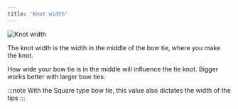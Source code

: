 ```yaml
---
title: 'Knot width'
---
```


![Knot width](knotwidth.svg)

The knot width is the width in the middle of the bow tie, where you make the knot.

How wide your bow tie is in the middle will influence the tie knot. Bigger works better with larger bow ties.

:::note
With the Square type bow tie, this value also dictates the width of the tips
:::
